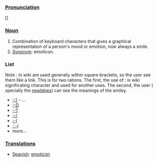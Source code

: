 ===[[Pronunciation]]===
[]

===[[Noun]]===
# Combination of keyboard characters that gives a graphical representation of a person's mood or emotion, now always a smile.
# [[Synonym]]: emoticon.

===List===
Note : in wiki are used generally within square brackets, so the user see them like a link. This is for two rations. The first, the use of : is wiki significating character and used for another uses. The second, the user ( specially the [[newbby|newbbies]]) can see the meanings of the smiley.

*[[:-)]] - ...
*[[:-D]]
*[[:-?]]
*[[:-/]]
*[[:-(]]
*[[:´-(]]
* more...

===[[Translation]]s===
*[[Spanish]]: [[emoticón]]
